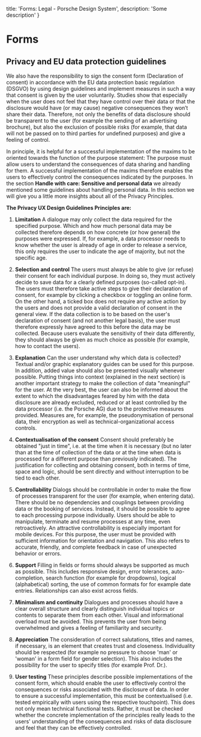   title: 'Forms: Legal - Porsche Design System',
  description: 'Some description'
}

# Forms

## Privacy and EU data protection guidelines

We also have the responsibility to sign the consent form (Declaration of consent) in accordance with the EU data
protection basic regulation (DSGVO) by using design guidelines and implement measures in such a way that consent is
given by the user voluntarily. Studies show that especially when the user does not feel that they have control over
their data or that the disclosure would have (or may cause) negative consequences they won’t share their data.
Therefore, not only the benefits of data disclosure should be transparent to the user (for example the sending of an
advertising brochure), but also the exclusion of possible risks (for example, that data will not be passed on to third
parties for undefined purposes) and give a feeling of control.

In principle, it is helpful for a successful implementation of the maxims to be oriented towards the function of the
purpose statement: The purpose must allow users to understand the consequences of data sharing and handling for them. A
successful implementation of the maxims therefore enables the users to effectively control the consequences indicated by
the purposes. In the section **Handle with care: Sensitive and personal data** we already mentioned some guidelines
about handling personal data. In this section we will give you a little more insights about all of the Privacy
Principles.

**The Privacy UX Design Guidelines Principles are:**

1. **Limitation** A dialogue may only collect the data required for the specified purpose. Which and how much personal
data may be collected therefore depends on how concrete (or how general) the purposes were expressed. If, for
example, a data processor needs to know whether the user is already of age in order to release a service, this only
requires the user to indicate the age of majority, but not the specific age.

2. **Selection and control** The users must always be able to give (or refuse) their consent for each individual
purpose. In doing so, they must actively decide to save data for a clearly defined purposes (so-called opt-in). The
users must therefore take active steps to give their declaration of consent, for example by clicking a checkbox or
toggling an online form. On the other hand, a ticked box does not require any active action by the users and does not
provide a valid declaration of consent in the general view. If the data collection is to be based on the user's
declaration of consent (and not another legal basis), the user must therefore expressly have agreed to this before
the data may be collected. Because users evaluate the sensitivity of their data differently, they should always be
given as much choice as possible (for example, how to contact the users).

3. **Explanation** Can the user understand why which data is collected? Textual and/or graphic explanatory guides can be
used for this purpose. In addition, added value should also be presented visually whenever possible. Putting things
into context (explained in the next section) is another important strategy to make the collection of data
"meaningful" for the user. At the very best, the user can also be informed about the extent to which the
disadvantages feared by him with the data disclosure are already excluded, reduced or at least controlled by the data
processor (i.e. the Porsche AG) due to the protective measures provided. Measures are, for example, the
pseudonymisation of personal data, their encryption as well as technical-organizational access controls.

4. **Contextualisation of the consent** Consent should preferably be obtained "just in time", i.e. at the time when it
is necessary (but no later than at the time of collection of the data or at the time when data is processed for a
different purpose than previously indicated). The justification for collecting and obtaining consent, both in terms
of time, space and logic, should be sent directly and without interruption to be tied to each other.

5. **Controllability** Dialogs should be controllable in order to make the flow of processes transparent for the user
(for example, when entering data). There should be no dependencies and couplings between providing data or the
booking of services. Instead, it should be possible to agree to each processing purpose individually. Users should be
able to manipulate, terminate and resume processes at any time, even retroactively. An attractive controllability is
especially important for mobile devices. For this purpose, the user must be provided with sufficient information for
orientation and navigation. This also refers to accurate, friendly, and complete feedback in case of unexpected
behavior or errors.

6. **Support** Filling in fields or forms should always be supported as much as possible. This includes responsive
design, error tolerances, auto-completion, search function (for example for dropdowns), logical (alphabetical)
sorting, the use of common formats for for example date entries. Relationships can also exist across fields.

7. **Minimalism and continuity** Dialogues and processes should have a clear overall structure and clearly distinguish
individual topics or contents to separate them from each other. Visual and informational overload must be avoided.
This prevents the user from being overwhelmed and gives a feeling of familiarity and security.

8. **Appreciation** The consideration of correct salutations, titles and names, if necessary, is an element that creates
trust and closeness. Individuality should be respected (for example no pressure to choose 'man' or 'woman' in a form
field for gender selection). This also includes the possibility for the user to specify titles (for example Prof.
Dr.).

9. **User testing** These principles describe possible implementations of the consent form, which should enable the user
to effectively control the consequences or risks associated with the disclosure of data. In order to ensure a
successful implementation, this must be contextualised (i.e. tested empirically with users using the respective
touchpoint). This does not only mean technical functional tests. Rather, it must be checked whether the concrete
implementation of the principles really leads to the users' understanding of the consequences and risks of data
disclosure and feel that they can be effectively controlled.

